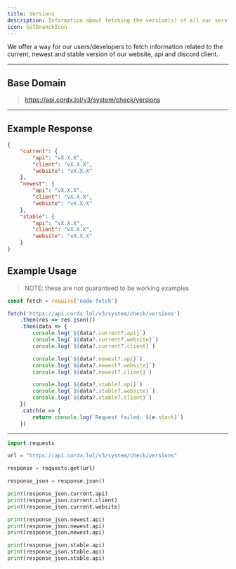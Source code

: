 ```yaml
---
title: Versions
description: Information about fetching the version(s) of all our services
icon: GitBranchIcon
---
```


We offer a way for our users/developers to fetch information related to the
current, newest and stable version of our website, api and discord client.

---

## Base Domain

> https://api.cordx.lol/v3/system/check/versions

---

## Example Response

```json title="200 | OK"
{
    "current": {
        "api": "vX.X.X",
        "client": "vX.X.X",
        "website": "vX.X.X"
    },
    "newest": {
        "api": "vX.X.X",
        "client": "vX.X.X",
        "website": "vX.X.X"
    },
    "stable": {
        "api": "vX.X.X",
        "client": "vX.X.X",
        "website": "vX.X.X"
    }
}
```

## Example Usage

> NOTE: these are not guaranteed to be working examples

```js title="Javascript | node-fetch"
const fetch = require('node-fetch')

fetch('https://api.cordx.lol/v3/system/check/versions')
    .then(res => res.json())
    .then(data => {
        console.log(`${data?.current?.api}`)
        console.log(`${data?.current?.website}`)
        console.log(`${data?.current?.client}`)

        console.log(`${data?.newest?.api}`)
        console.log(`${data?.newest?.website}`)
        console.log(`${data?.newest?.client}`)

        console.log(`${data?.stable?.api}`)
        console.log(`${data?.stable?.website}`)
        console.log(`${data?.stable?.client}`)
    })
    .catch(e => {
        return console.log(`Request failed: ${e.stack}`)
    })
```

---

```python title="Python | requests"
import requests

url = "https://api.cordx.lol/v3/system/check/versions"

response = requests.get(url)

response_json = response.json()

print(response_json.current.api)
print(response_json.current.client)
print(response_json.current.website)

print(response_json.newest.api)
print(response_json.newest.api)
print(response_json.newest.api)

print(response_json.stable.api)
print(response_json.stable.api)
print(response_json.stable.api)
```
